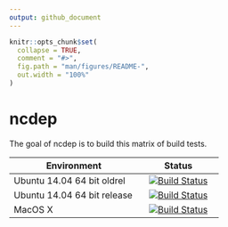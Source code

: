 ```yaml
---
output: github_document
---
```


<!-- README.md is generated from README.Rmd. Please edit that file -->

```r
knitr::opts_chunk$set(
  collapse = TRUE,
  comment = "#>",
  fig.path = "man/figures/README-",
  out.width = "100%"
)
```
# ncdep

The goal of ncdep is to build this matrix of build tests. 

| Environment              | Status        |
| ------------------------ |:-------------:|
| Ubuntu 14.04 64 bit oldrel     | [![Build Status](http://badges.herokuapp.com/travis/dis-organization/ncdep?branch=master&env=BUILD_NAME=trusty_oldrel&label=trusty_oldrel)](https://travis-ci.org/dis-organization/ncdep) |
| Ubuntu 14.04 64 bit release      | [![Build Status](http://badges.herokuapp.com/travis/dis-organization/ncdep?branch=master&env=BUILD_NAME=trusty_release&label=trusty_release)](https://travis-ci.org/dis-organization/ncdep) |
| MacOS X                  | [![Build Status](http://badges.herokuapp.com/travis/dis-organization/ncdep?branch=master&env=BUILD_NAME=osx_release&label=osx_release)](https://travis-ci.org/dis-organization/ncdep) |
